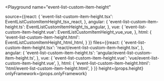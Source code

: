 

<Playground
  name="event-list-custom-item-height"
  
  source={{react: {
             'event-list-custom-item-height.tsx': EventListCustomItemHeight_tsx_react,
           },
           angular: {
             'event-list-custom-item-height.ts': EventListCustomItemHeight_ts_angular,
           },
           vue: {
             'event-list-custom-item-height.vue': EventListCustomItemHeight_vue_vue,
           },
           html: {
             'event-list-custom-item-height.html': EventListCustomItemHeight_html_html,
           }
}}
  files={{react: {
            'event-list-custom-item-height.tsx': 'react/event-list-custom-item-height.tsx',
          },
          angular: {
            'event-list-custom-item-height.ts': 'angular/event-list-custom-item-height.ts',
          },
          vue: {
            'event-list-custom-item-height.vue': 'vue/event-list-custom-item-height.vue',
          },
          html: {
            'event-list-custom-item-height.html': 'html/event-list-custom-item-height.html',
          }
}}
  height={props.height}
  onlyFramework={props.onlyFramework}
></Playground>
